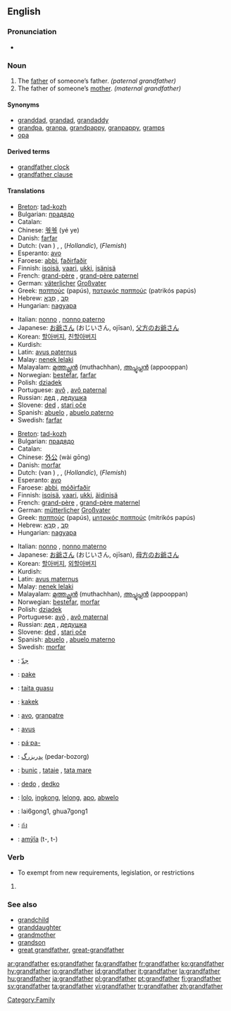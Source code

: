 ==English==

===Pronunciation===
*{{audio|en-us-grandfather.ogg|Audio (US)}}

===Noun===
{{en-noun}}

# The [[father]] of someone’s father. ''(paternal grandfather)''
# The father of someone’s [[mother]]. ''(maternal grandfather)''

====Synonyms====
*[[granddad]], [[grandad]], [[grandaddy]]
*[[grandpa]], [[granpa]], [[grandpappy]], [[granpappy]], [[gramps]]
*[[opa]]

====Derived terms====
*[[grandfather clock]]
*[[grandfather clause]]

====Translations====
{{trans-top|paternal grandfather}}
*[[Breton]]: [[tad-kozh]] {{m}}
*Bulgarian: [[прадядо]] {{m}}
*Catalan: {{t|ca|avi|m}}
*Chinese: [[爷爷]] (yé ye)
*Danish: [[farfar]]
*Dutch: {{t+|nl|grootvader}} (van {{t|nl|vaderszijde}}) {{m}}, {{t+|nl|opa|m}}, {{t|nl|opoe|m}} (''Hollandic''), {{t|nl|bompa|m}} (''Flemish'')
*Esperanto: [[avo]]
*Faroese: [[abbi]], [[faðirfaðir]] {{m}}
*Finnish: [[isoisä]], [[vaari]], [[ukki]], [[isänisä]]
*French: [[grand-père]] {{m}}, [[grand-père paternel]]
*German: [[väterlich]]er [[Großvater]]
*Greek: [[παππούς]] (papús), [[πατρικός παππούς]] (patrikós papús)
*Hebrew: [[סב|סָב]] {{m}}, [[סבא|סַבָּא]] {{m}}
*Hungarian: [[nagyapa]]
{{trans-mid}}
*Italian: [[nonno]] {{m}}, [[nonno paterno]]
*Japanese: [[お爺さん]] (おじいさん, ojīsan), [[父方のお爺さん]]
*Korean: [[할아버지]], [[친할아버지]]
*Kurdish: {{KUchar|[[باپیر]]}}
*Latin: [[avus paternus]]
*Malay: [[nenek lelaki]]
*Malayalam: [[മുത്തച്ഛന്‍]] (muthachhan), [[അപ്പൂപ്പന്‍]] (appooppan)
*Norwegian: [[bestefar]], [[farfar]]
*Polish: [[dziadek]] {{m}}
*Portuguese: [[avô]] {{m}}, [[avô paternal]]
*Russian: [[дед]] {{m}}, [[дедушка]] {{m}}
*Slovene: [[ded]] {{m}}, [[stari oče]] {{m}}
*Spanish: [[abuelo]] {{m}}, [[abuelo paterno]]
*Swedish: [[farfar]] {{c}}
{{trans-bottom}}

{{trans-top|maternal grandfather}}
*[[Breton]]: [[tad-kozh]] {{m}}
*Bulgarian: [[прадядо]] {{m}}
*Catalan: {{t|ca|avi|m}}
*Chinese: [[外公]] (wài gōng)
*Danish: [[morfar]]
*Dutch: {{t+|nl|grootvader}} (van {{t|nl|moederszijde}}) {{m}}, {{t+|nl|opa|m}}, {{t|nl|opoe|m}} (''Hollandic''), {{t|nl|bompa|m}} (''Flemish'')
*Esperanto: [[avo]]
*Faroese: [[abbi]], [[móðirfaðir]] {{m}}
*Finnish: [[isoisä]], [[vaari]], [[ukki]], [[äidinisä]]
*French: [[grand-père]] {{m}}, [[grand-père maternel]]
*German: [[mütterlich]]er [[Großvater]]
*Greek: [[παππούς]] (papús), [[μητρικός παππούς]] (mitrikós papús)
*Hebrew: [[סב|סָב]] {{m}}, [[סבא|סַבָּא]] {{m}}
*Hungarian: [[nagyapa]]
{{trans-mid}}
*Italian: [[nonno]] {{m}}, [[nonno materno]]
*Japanese: [[お爺さん]] (おじいさん, ojīsan), [[母方のお爺さん]]
*Korean: [[할아버지]], [[외할아버지]]
*Kurdish: {{KUchar|[[باپیر]]}}
*Latin: [[avus maternus]]
*Malay: [[nenek lelaki]]
*Malayalam: [[മുത്തച്ഛന്‍]] (muthachhan), [[അപ്പൂപ്പന്‍]] (appooppan)
*Norwegian: [[bestefar]], [[morfar]]
*Polish: [[dziadek]] {{m}}
*Portuguese: [[avô]] {{m}}, [[avô maternal]]
*Russian: [[дед]] {{m}}, [[дедушка]] {{m}}
*Slovene: [[ded]] {{m}}, [[stari oče]] {{m}}
*Spanish: [[abuelo]] {{m}}, [[abuelo materno]]
*Swedish: [[morfar]] {{c}}
{{trans-bottom}}

{{trans-top|Translations to be categorized}}
{{checktrans}}
*{{ttbc|Arabic}}: [[جدّ]]
*{{ttbc|Frisian}}: [[pake]]
*{{ttbc|Guaraní}}: [[taita guasu]]
*{{ttbc|Indonesian}}: [[kakek]]
*{{ttbc|Interlingua}}: [[avo]], [[granpatre]]
*{{ttbc|Latin}}: [[avus]] {{m}}
{{trans-mid}}
*{{ttbc|Central Sierra Miwok}}: [[páˑpa-]]
*{{ttbc|Persian}}: [[پدربزرگ]] (pedar-bozorg)
*{{ttbc|Romanian}}: [[bunic]] {{m}}, [[tataie]] {{m}}, [[tata mare]] {{m}}
*{{ttbc|Slovak}}: [[dedo#Slovak|dedo]] {{m}}, [[dedko]] {{m}}
*{{ttbc|Tagalog}}: [[lolo]], [[ingkong]], [[lelong]], [[apo]], [[abwelo]]
*{{ttbc|Teochew}}: lai6gong1, ghua7gong1
*{{ttbc|Thai}}: [[ก๋ง]]
*{{ttbc|Tupinambá}}: [[amỹîa]] (t-, t-)
{{trans-bottom}}

===Verb===
{{en-verb}}

*To exempt from new requirements, legislation, or restrictions

# {{defn|English}}

===See also===
*[[grandchild]]
*[[granddaughter]]
*[[grandmother]]
*[[grandson]]
*[[great grandfather]], [[great-grandfather]]

[[Category:Family]]

[[ar:grandfather]]
[[es:grandfather]]
[[fa:grandfather]]
[[fr:grandfather]]
[[ko:grandfather]]
[[hy:grandfather]]
[[io:grandfather]]
[[id:grandfather]]
[[it:grandfather]]
[[la:grandfather]]
[[hu:grandfather]]
[[ja:grandfather]]
[[pl:grandfather]]
[[pt:grandfather]]
[[fi:grandfather]]
[[sv:grandfather]]
[[ta:grandfather]]
[[vi:grandfather]]
[[tr:grandfather]]
[[zh:grandfather]]